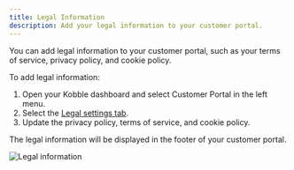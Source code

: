 ```yaml
---
title: Legal Information
description: Add your legal information to your customer portal.
---
```


You can add legal information to your customer portal, such as your terms of service, privacy policy, and cookie policy.

To add legal information:

1. Open your Kobble dashboard and select Customer Portal in the left menu.
2. Select the [Legal settings tab](https://app.kobble.io/p/portal/legal).
3. Update the privacy policy, terms of service, and cookie policy.

The legal information will be displayed in the footer of your customer portal.

![Legal information](/images/settings/legal-info-footer.jpeg)